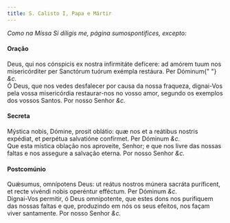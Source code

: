 ```yaml
---
title: S. Calisto I, Papa e Mártir
---
```


<em>Como na Missa Si díligis me, página sumospontifices, excepto:</em>

<h4 class="text-center">Oração</h4>
<div class="container-fluid">
  <div class="row">
    <div class="col-6 dropcaps text-justify">
      Deus, qui nos cónspicis ex nostra infirmitáte defícere: ad amórem tuum nos
      misericórditer per Sanctórum tuórum exémpla restáura. Per Dóminum{" "}
      <em>&c.</em>
    </div>
    <div class="col-6 dropcaps text-justify">
      Ó Deus, que nos vedes desfalecer por causa da nossa fraqueza, dignai-Vos
      pela vossa misericórdia restaurar-nos no vosso amor, segundo os exemplos
      dos vossos Santos. Por nosso Senhor <em>&c.</em>
    </div>
  </div>
</div>

<h4 class="text-center">Secreta</h4>
<div class="container-fluid">
  <div class="row">
    <div class="col-6 dropcaps text-justify">
      Mýstica nobis, Dómine, prosit oblátio: quæ nos et a reátibus nostris
      expédiat, et perpétua salvatióne confírmet. Per Dóminum <em>&c.</em>
    </div>
    <div class="col-6 dropcaps text-justify">
      Que esta mística oblação nos aproveite, Senhor; e que nos livre das nossas
      faltas e nos assegure a salvação eterna. Por nosso Senhor <em>&c.</em>
    </div>
  </div>
</div>

<h4 class="text-center">Postcomúnio</h4>
<div class="container-fluid">
  <div class="row">
    <div class="col-6 dropcaps text-justify">
      Quǽsumus, omnípotens Deus: ut reátus nostros múnera sacráta puríficent, et
      recte vivéndi nobis operéntur efféctum. Per Dóminum <em>&c.</em>
    </div>
    <div class="col-6 dropcaps text-justify">
      Dignai-Vos permitir, ó Deus omnipotente, que estes dons nos purifiquem das
      nossas faltas e que, produzindo em nós os seus efeitos, nos façam viver
      santamente. Por nosso Senhor <em>&c.</em>
    </div>
  </div>
</div>

